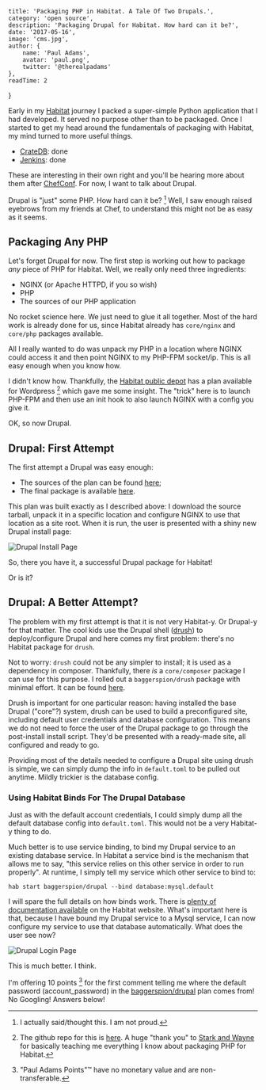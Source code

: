 
    title: 'Packaging PHP in Habitat. A Tale Of Two Drupals.',
    category: 'open source',
    description: 'Packaging Drupal for Habitat. How hard can it be?',
    date: '2017-05-16',
    image: 'cms.jpg',
    author: {
        name: 'Paul Adams',
        avatar: 'paul.png',
        twitter: '@therealpadams'
    },
    readTime: 2
}


Early in my [Habitat](https://habitat.sh) journey I packed a
super-simple Python application that I had developed. It served no
purpose other than to be packaged. Once I started to get my head
around the fundamentals of packaging with Habitat, my mind turned to
more useful things.

- [CrateDB](https://crate.io): done
- [Jenkins](https://jenkins.io): done

These are interesting in their own right and you'll be hearing more
about them after [ChefConf](https://chefconf.chef.io/2017/). For now,
I want to talk about Drupal.

Drupal is "just" some PHP. How hard can it be? [^1] Well, I
saw enough raised eyebrows from my friends at Chef, to understand this
might not be as easy as it seems.

## Packaging **Any** PHP

Let's forget Drupal for now. The first step is working out how to
package _any_ piece of PHP for Habitat. Well, we really only need
three ingredients:

- NGINX (or Apache HTTPD, if you so wish)
- PHP
- The sources of our PHP application

No rocket science here. We just need to glue it all together. Most of
the hard work is already done for us, since Habitat already has
`core/nginx` and `core/php` packages available.

All I really wanted to do was unpack my PHP in a location where NGINX
could access it and then point NGINX to my PHP-FPM socket/ip. This is
all easy enough when you know how.

I didn't know how. Thankfully, the [Habitat public
depot](https://app.habitat.sh) has a plan available for
Wordpress [^2] which gave me some insight. The "trick" here
is to launch PHP-FPM and then use an init hook to also launch NGINX
with a config you give it.

OK, so now Drupal.

## Drupal: First Attempt

The first attempt a Drupal was easy enough:

- The sources of the plan can be found [here](https://github.com/endocode/habitat-plans/tree/master/drupal);
- The final package is available [here](https://app.habitat.sh/#/pkgs/endocode/drupal/8.3.2/20170515200337).

This plan was built exactly as I described above: I download the
source tarball, unpack it in a specific location and configure NGINX
to use that location as a site root. When it is run, the user is
presented with a shiny new Drupal install page:

![Drupal Install Page](/assets/images/drupal-start.png)

So, there you have it, a successful Drupal package for Habitat!

Or is it?

## Drupal: A Better Attempt?

The problem with my first attempt is that it is not very Habitat-y. Or
Drupal-y for that matter. The cool kids use the Drupal shell
([drush](http://www.drush.org)) to deploy/configure Drupal and here
comes my first problem: there's no Habitat package for `drush`.

Not to worry: `drush` could not be any simpler to install; it is used
as a dependency in composer. Thankfully, there _is_ a `core/composer`
package I can use for this purpose. I rolled out a `baggerspion/drush`
package with minimal effort. It can be found [here](https://app.habitat.sh/#/pkgs/baggerspion/drush/8/20170515140815).

Drush is important for one particular reason: having installed the
base Drupal ("core"?) system, drush can be used to build a
preconfigured site, including default user credentials and database
configuration. This means we do not need to force the user of the
Drupal package to go through the post-install install script. They'd
be presented with a ready-made site, all configured and ready to go.

Providing most of the details needed to configure a Drupal site using
drush is simple, we can simply dump the info in `default.toml` to be
pulled out anytime. Mildly trickier is the database config.

### Using Habitat Binds For The Drupal Database

Just as with the default account credentials, I could simply dump all
the default database config into `default.toml`. This would not be a
very Habitat-y thing to do.

Much better is to use service binding, to bind my Drupal service to an
existing database service. In Habitat a service bind is the mechanism
that allows me to say, "this service relies on this other service in
order to run properly". At runtime, I simply tell my service which
other service to bind to:

`hab start baggerspion/drupal --bind database:mysql.default`

I will spare the full details on how binds work. There is [plenty of
documentation
available](https://www.habitat.sh/docs/run-packages-binding/) on the
Habitat website. What's important here is that, because I have bound
my Drupal service to a Mysql service, I can now configure my service
to use that database automatically. What does the user see now?

![Drupal Login Page](/assets/images/drupal-better.png)

This is much better. I think.

I'm offering 10 points [^3] for the first comment telling me where the
default password (account_password) in the
[baggerspion/drupal](https://app.habitat.sh/#/pkgs/baggerspion/drupal/8.3.2/20170516112409)
plan comes from! No Googling! Answers below!

[^1]: I actually said/thought this. I am not proud.
[^2]: The github repo for this is [here](https://github.com/starkandwayne/habitat-plans/tree/master/wordpress). A huge "thank you" to [Stark and Wayne](https://www.starkandwayne.com/) for basically teaching me everything I know about packaging PHP for Habitat.
[^3]: "Paul Adams Points"&trade; have no monetary value and are non-transferable.